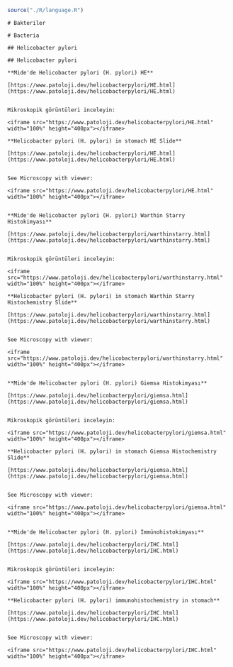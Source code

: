 ```r
source("./R/language.R")
```

```asis
# Bakteriler
```

```asis
# Bacteria
```

```asis
## Helicobacter pylori
```

```asis
## Helicobacter pylori
```

```asis

**Mide'de Helicobacter pylori (H. pylori) HE**

[https://www.patoloji.dev/helicobacterpylori/HE.html](https://www.patoloji.dev/helicobacterpylori/HE.html)


Mikroskopik görüntüleri inceleyin:

<iframe src="https://www.patoloji.dev/helicobacterpylori/HE.html" width="100%" height="400px"></iframe>

```

```asis

**Helicobacter pylori (H. pylori) in stomach HE Slide**

[https://www.patoloji.dev/helicobacterpylori/HE.html](https://www.patoloji.dev/helicobacterpylori/HE.html)


See Microscopy with viewer: 

<iframe src="https://www.patoloji.dev/helicobacterpylori/HE.html" width="100%" height="400px"></iframe>


```

```asis

**Mide'de Helicobacter pylori (H. pylori) Warthin Starry Histokimyası**

[https://www.patoloji.dev/helicobacterpylori/warthinstarry.html](https://www.patoloji.dev/helicobacterpylori/warthinstarry.html)


Mikroskopik görüntüleri inceleyin:

<iframe src="https://www.patoloji.dev/helicobacterpylori/warthinstarry.html" width="100%" height="400px"></iframe>

```

```asis

**Helicobacter pylori (H. pylori) in stomach Warthin Starry Histochemistry Slide**

[https://www.patoloji.dev/helicobacterpylori/warthinstarry.html](https://www.patoloji.dev/helicobacterpylori/warthinstarry.html)


See Microscopy with viewer: 

<iframe src="https://www.patoloji.dev/helicobacterpylori/warthinstarry.html" width="100%" height="400px"></iframe>


```

```asis

**Mide'de Helicobacter pylori (H. pylori) Giemsa Histokimyası**

[https://www.patoloji.dev/helicobacterpylori/giemsa.html](https://www.patoloji.dev/helicobacterpylori/giemsa.html)


Mikroskopik görüntüleri inceleyin:

<iframe src="https://www.patoloji.dev/helicobacterpylori/giemsa.html" width="100%" height="400px"></iframe>

```

```asis

**Helicobacter pylori (H. pylori) in stomach Giemsa Histochemistry Slide**

[https://www.patoloji.dev/helicobacterpylori/giemsa.html](https://www.patoloji.dev/helicobacterpylori/giemsa.html)


See Microscopy with viewer: 

<iframe src="https://www.patoloji.dev/helicobacterpylori/giemsa.html" width="100%" height="400px"></iframe>


```



```asis

**Mide'de Helicobacter pylori (H. pylori) İmmünohistokimyası**

[https://www.patoloji.dev/helicobacterpylori/IHC.html](https://www.patoloji.dev/helicobacterpylori/IHC.html)


Mikroskopik görüntüleri inceleyin:

<iframe src="https://www.patoloji.dev/helicobacterpylori/IHC.html" width="100%" height="400px"></iframe>

```


```asis

**Helicobacter pylori (H. pylori) immunohistochemistry in stomach**

[https://www.patoloji.dev/helicobacterpylori/IHC.html](https://www.patoloji.dev/helicobacterpylori/IHC.html)


See Microscopy with viewer: 

<iframe src="https://www.patoloji.dev/helicobacterpylori/IHC.html" width="100%" height="400px"></iframe>


```

